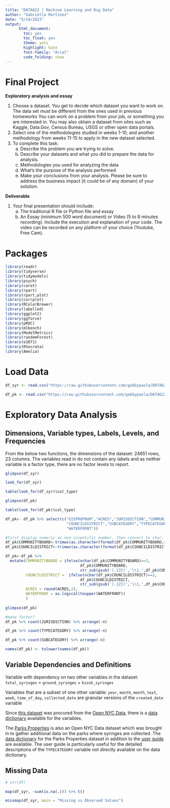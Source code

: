 ```yaml
---
title: "DATA622 | Machine Learning and Big Data"
author: "Gabriella Martinez"
date: "5/14/2023"
output:
      html_document:
        toc: yes
        toc_float: yes
        theme: yeti
        highlight: kate
        font-family: "Arial"
        code_folding: show
---
```

# Final Project
**Exploratory analysis and essay**  

1. Choose a dataset. You get to decide which dataset you want to work on. The data set must be different from the ones used in previous homeworks You can work on a problem from your job, or something you are interested in. You may also obtain a dataset from sites such as Kaggle, Data.Gov, Census Bureau, USGS or other open data portals.   
2. Select one of the methodologies studied in weeks 1-10, and another methodology from weeks 11-15 to apply in the new dataset selected.  
3. To complete this task:  
    a. Describe the problem you are trying to solve.  
    b. Describe your datasets and what you did to prepare the data for analysis.  
    c. Methodologies you used for analyzing the data  
    d. What's the purpose of the analysis performed  
    e. Make your conclusions from your analysis. Please be sure to address the business impact (it could be of any domain) of your solution.  
  
**Deliverable**  

1. Your final presentation should incliude:    
    a. The traditional R file or Python file and essay  
    b. An Essay (minimum 500 word document) or Video (5 to 8 minutes recording). Include the execution and explanation of your code. The video can be recorded on any platform of your choice (Youtube, Free Cam).


# Packages
```r
library(readr)
library(tidyverse)
library(tidymodels)
library(psych)
library(caret)
library(rpart)
library(rpart.plot)
library(corrplot)
library(RColorBrewer)
library(labelled)
library(ggplot2)
library(ggforce)
library(pROC)
library(mlbench)
library(ModelMetrics)
library(randomForest)
library(e1071)
library(RSocrata)
library(Amelia)
```


# Load Data
```r
df_syr <- read.csv("https://raw.githubusercontent.com/gabbypaola/DATA622/main/Final/Summary_of_Syringe_Data_in_NYC_Parks.csv") 

df_pk <- read.csv("https://raw.githubusercontent.com/gabbypaola/DATA622/main/Final/Parks_Properties.csv")
```

# Exploratory Data Analysis

## Dimensions, Variable types, Labels, Levels, and Frequencies

From the below two functions, the dimensions of the dataset: 24651 rows, 23 columns. The variables read in do not contain any labels and as neither variable is a factor type, there are no factor levels to report. 

```r
glimpse(df_syr)

look_for(df_syr)

table(look_for(df_syr)$col_type)
```

```r
glimpse(df_pk)

table(look_for(df_pk)$col_type)
```

```r
df_pk<- df_pk %>% select(c("GISPROPNUM","ACRES","JURISDICTION","COMMUNITYBOARD",
                           "COUNCILDISTRICT","SUBCATEGORY","TYPECATEGORY",
                           "WATERFRONT"))

#first display numeric as non-scientific number, then convert to char, then trim whitespace
df_pk$COMMUNITYBOARD<-trimws(as.character(format(df_pk$COMMUNITYBOARD,scientific = FALSE)))
df_pk$COUNCILDISTRICT<-trimws(as.character(format(df_pk$COUNCILDISTRICT,scientific = FALSE)))

df_pk<-df_pk %>% 
  mutate(COMMUNITYBOARD = ifelse(nchar(df_pk$COMMUNITYBOARD)==3,
                                 df_pk$COMMUNITYBOARD,
                                 str_sub(gsub('(.{3})','\\1,',df_pk$COMMUNITYBOARD),end=-2)),
         COUNCILDISTRICT =  ifelse(nchar(df_pk$COUNCILDISTRICT)==2,
                                 df_pk$COUNCILDISTRICT,
                                 str_sub(gsub('(.{2})','\\1,',df_pk$COUNCILDISTRICT),end=-2)),
         ACRES = round(ACRES,2),
         WATERFRONT = as.logical(toupper(WATERFRONT))
         )
  
glimpse(df_pk)

#make factor?
df_pk %>% count(JURISDICTION) %>% arrange(-n)

df_pk %>% count(TYPECATEGORY) %>% arrange(-n)

df_pk %>% count(SUBCATEGORY) %>% arrange(-n)

names(df_pk) <- tolower(names(df_pk))
```

## Variable Dependencies and Definitions

Variable with dependency on two other variables in the dataset:  
`total_syringes` = `ground_syringes` + `kiosk_syringes`  

Variables that are a subset of one other variable:
`year`, `month`, `month_text`, `week`, `time_of_day`, `collected_date` are granular versions of the  `created_date` variable  

Since [this dataset](https://data.cityofnewyork.us/Public-Safety/Summary-of-Syringe-Data-in-NYC-Parks/t8xi-d5wb) was procured from the [Open NYC Data](https://opendata.cityofnewyork.us/), there is a [data dictionary](https://docs.google.com/spreadsheets/d/1VSUqd1peSc-4D2XnBZNiLdxa0Jg4z62D/edit#gid=1183788427) available for the variables.  

The [Parks Properties](https://data.cityofnewyork.us/Recreation/Parks-Properties/enfh-gkve) is also an Open NYC Data dataset which was brought in to gather additional data on the parks where syringes are collected. The [data dictionary](https://docs.google.com/spreadsheets/d/1Q4DBWu7riNFxWvy1vnTJHoOI3r2L9oW6eCN56jCNyCw/edit#gid=0) for the Parks Properties dataset in addition to the [user guide](https://docs.google.com/document/d/1NExNJF5YKID04oOopi0fHainRuGG3Pz_jKSrMujPsPk/edit) are available. The user guide is particularly useful for the detailed descriptions of the `TYPECATEGORY` variable not directly available on the data dictionary.

## Missing Data
```r
# str(df)

map(df_syr, ~sum(is.na(.))) %>% t()

missmap(df_syr, main = "Missing vs Observed Values")
```



<!------- Below is for removing excessive space in Rmarkdown | HTML formatting -------->

<div class="tocify-extend-page" data-unique="tocify-extend-page" style="height: 0;"></div>